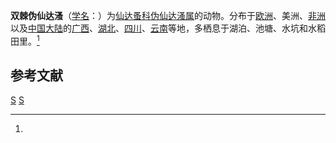 {{Speciesbox
| taxon = Pseudosida bidentata
| binomial_authority = (Herrick, 1884)<ref name='id12295'>{{cite web| url =http://www.bioinfo.cn/db05/BjdwSpecies.php?action=view&id=12295| title =双棘伪仙达溞| work =《中国动物物种编目数据库》| publisher =中国科学院微生物研究所| author =中国科学院动物研究所| accessdate =2009-04-28| deadurl =yes| archiveurl =https://web.archive.org/web/20160305100311/http://www.bioinfo.cn/db05/BjdwSpecies.php?action=view&id=12295| archivedate =2016-03-05}}</ref>
}}

'''双棘伪仙达溞'''（[[学名|学名]]：{{lang|la|''Pseudosida bidentata''}}）为[[仙达蚤科|仙达蚤科]][[伪仙达溞属|伪仙达溞属]]的动物。分布于[[欧洲|欧洲]]、美洲、[[非洲|非洲]]以及[[中国大陆|中国大陆]]的[[广西|广西]]、[[湖北|湖北]]、[[四川|四川]]、[[云南|云南]]等地，多栖息于湖泊、池塘、水坑和水稻田里。<ref name='id12295'/>

== 参考文献 ==
{{reflist}}

{{节肢动物小作品}}

{{taxonbar}}
[[Category:_1884年描述的动物|S]]
[[Category:伪仙达蚤属|S]]